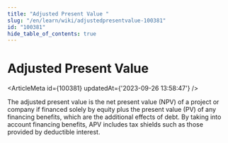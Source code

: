 ```yaml
---
title: "Adjusted Present Value "
slug: "/en/learn/wiki/adjustedpresentvalue-100381"
id: "100381"
hide_table_of_contents: true
---
```



# Adjusted Present Value 

<ArticleMeta id={100381} updatedAt={'2023-09-26 13:58:47'} />
<div className='border-solid border-b border-t-0 my-4 border-[var(--ifm-color-gray-300)]' />

The adjusted present value is the net present value (NPV) of a project or company if financed solely by equity plus the present value (PV) of any financing benefits, which are the additional effects of debt. By taking into account financing benefits, APV includes tax shields such as those provided by deductible interest.
